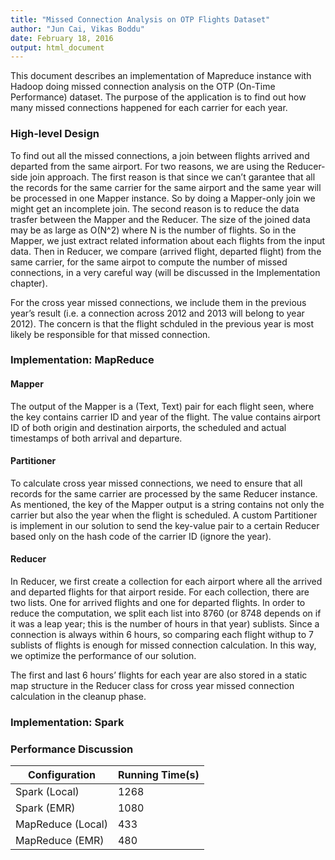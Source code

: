 ```yaml
---
title: "Missed Connection Analysis on OTP Flights Dataset"
author: "Jun Cai, Vikas Boddu"
date: February 18, 2016
output: html_document
---
```


This document describes an implementation of Mapreduce instance with Hadoop doing missed connection analysis on the OTP (On-Time Performance) dataset. The purpose of the application is to find out how many missed connections happened for each carrier for each year. 

### High-level Design
To find out all the missed connections, a join between flights arrived and departed from the same airport. For two reasons, we are using the Reducer-side join approach. The first reason is that since we can't garantee that all the records for the same carrier for the same airport and the same year will be processed in one Mapper instance. So by doing a Mapper-only join we might get an incomplete join. The second reason is to reduce the data trasfer between the Mapper and the Reducer. The size of the joined data may be as large as O(N^2) where N is the number of flights. So in the Mapper, we just extract related information about each flights from the input data. Then in Reducer, we compare (arrived flight, departed flight) from the same carrier, for the same airpot to compute the number of missed connections, in a very careful way (will be discussed in the Implementation chapter). 

For the cross year missed connections, we include them in the previous year's result (i.e. a connection across 2012 and 2013 will belong to year 2012). The concern is that the flight schduled in the previous year is most likely be responsible for that missed connection. 

### Implementation: MapReduce
#### Mapper
The output of the Mapper is a (Text, Text) pair for each flight seen, where the key contains carrier ID and year of the flight. The value contains airport ID of both origin and destination airports, the scheduled and actual timestamps of both arrival and departure. 

#### Partitioner
To calculate cross year missed connections, we need to ensure that all records for the same carrier are processed by the same Reducer instance. As mentioned, the key of the Mapper output is a string contains not only the carrier but also the year when the flight is scheduled. A custom Partitioner is implement in our solution to send the key-value pair to a certain Reducer based only on the hash code of the carrier ID (ignore the year).

#### Reducer
In Reducer, we first create a collection for each airport where all the arrived and departed flights for that airport reside. For each collection, there are two lists. One for arrived flights and one for departed flights. In order to reduce the computation, we split each list into 8760 (or 8748 depends on if it was a leap year; this is the number of hours in that year) sublists. Since a connection is always within 6 hours, so comparing each flight withup to 7 sublists of flights is enough for missed connection calculation. In this way, we optimize the performance of our solution.

The first and last 6 hours' flights for each year are also stored in a static map structure in the Reducer class for cross year missed connection calculation in the cleanup phase.

### Implementation: Spark

### Performance Discussion

Configuration | Running Time(s)
--------------|----------------
Spark (Local) | 1268
Spark (EMR) | 1080
MapReduce (Local) | 433
MapReduce (EMR) | 480


